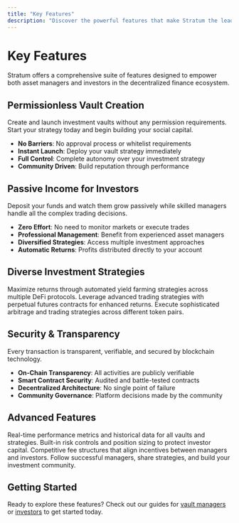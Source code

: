 ```yaml
---
title: "Key Features"
description: "Discover the powerful features that make Stratum the leading SocialFi platform"
---
```


# Key Features

Stratum offers a comprehensive suite of features designed to empower both asset managers and investors in the decentralized finance ecosystem.

## Permissionless Vault Creation

<Card title="Anyone Can Create" icon="plus-circle">
Create and launch investment vaults without any permission requirements. Start your strategy today and begin building your social capital.
</Card>

- **No Barriers**: No approval process or whitelist requirements
- **Instant Launch**: Deploy your vault strategy immediately
- **Full Control**: Complete autonomy over your investment strategy
- **Community Driven**: Build reputation through performance

## Passive Income for Investors

<Card title="Set and Forget" icon="coins">
Deposit your funds and watch them grow passively while skilled managers handle all the complex trading decisions.
</Card>

- **Zero Effort**: No need to monitor markets or execute trades
- **Professional Management**: Benefit from experienced asset managers
- **Diversified Strategies**: Access multiple investment approaches
- **Automatic Returns**: Profits distributed directly to your account

## Diverse Investment Strategies

<Columns cols={3}>
<Card title="Yield Farming" icon="seedling">
Maximize returns through automated yield farming strategies across multiple DeFi protocols.
</Card>

<Card title="Perpetual Trading" icon="chart-line">
Leverage advanced trading strategies with perpetual futures contracts for enhanced returns.
</Card>

<Card title="Token Swaps" icon="arrows-rotate">
Execute sophisticated arbitrage and trading strategies across different token pairs.
</Card>
</Columns>

## Security & Transparency

<Card title="Built on Trust" icon="shield-check">
Every transaction is transparent, verifiable, and secured by blockchain technology.
</Card>

- **On-Chain Transparency**: All activities are publicly verifiable
- **Smart Contract Security**: Audited and battle-tested contracts
- **Decentralized Architecture**: No single point of failure
- **Community Governance**: Platform decisions made by the community

## Advanced Features

<Columns cols={2}>
<Card title="Performance Tracking" icon="chart-bar">
Real-time performance metrics and historical data for all vaults and strategies.
</Card>

<Card title="Risk Management" icon="exclamation-triangle">
Built-in risk controls and position sizing to protect investor capital.
</Card>

<Card title="Fee Optimization" icon="percent">
Competitive fee structures that align incentives between managers and investors.
</Card>

<Card title="Social Features" icon="users">
Follow successful managers, share strategies, and build your investment community.
</Card>
</Columns>

## Getting Started

Ready to explore these features? Check out our guides for [vault managers](/user-guide/create-new-vault) or [investors](/user-guide/how-to-deposit) to get started today.